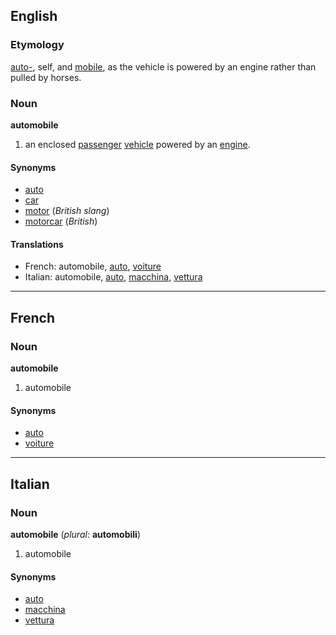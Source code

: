 ==English==
===Etymology===
[[auto-]], self, and [[mobile]], as the vehicle is powered by an engine rather than pulled by horses.

===Noun===
'''automobile'''

#an enclosed [[passenger]] [[vehicle]] powered by an [[engine]].

====Synonyms====
*[[auto]]
*[[car]]
*[[motor]] (''British slang'')
*[[motorcar]] (''British'')

====Translations====
*French: automobile, [[auto#French|auto]], [[voiture]]
*Italian: automobile, [[auto#Italian|auto]], [[macchina]], [[vettura]]

----
==French==
===Noun===
'''automobile'''

#automobile

====Synonyms====
*[[auto#French|auto]]
*[[voiture]]

----
==Italian==
===Noun===
'''automobile''' (''plural'': '''automobili''')

#automobile

====Synonyms====
*[[auto#Italian|auto]]
*[[macchina]]
*[[vettura]]